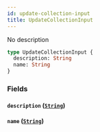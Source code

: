 ```yaml
---
id: update-collection-input
title: UpdateCollectionInput
---
```


No description

```graphql
type UpdateCollectionInput {
  description: String
  name: String
}
```

### Fields

#### `description` ([`String`](/docs/graphql/scalars/string))

#### `name` ([`String`](/docs/graphql/scalars/string))
